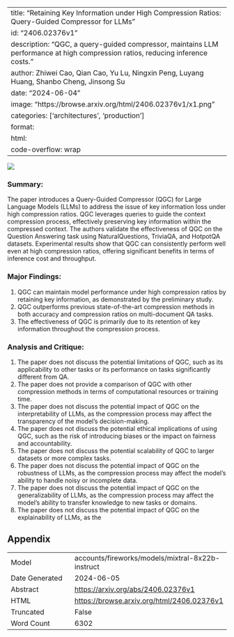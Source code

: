 
---
title: "Retaining Key Information under High Compression Ratios: Query-Guided Compressor for LLMs"
id: "2406.02376v1"
description: "QGC, a query-guided compressor, maintains LLM performance at high compression ratios, reducing inference costs."
author: Zhiwei Cao, Qian Cao, Yu Lu, Ningxin Peng, Luyang Huang, Shanbo Cheng, Jinsong Su
date: "2024-06-04"
image: "https://browse.arxiv.org/html/2406.02376v1/x1.png"
categories: ['architectures', 'production']
format:
  html:
    code-overflow: wrap
---

![](https://browse.arxiv.org/html/2406.02376v1/x1.png)

### Summary:

The paper introduces a Query-Guided Compressor (QGC) for Large Language Models (LLMs) to address the issue of key information loss under high compression ratios. QGC leverages queries to guide the context compression process, effectively preserving key information within the compressed context. The authors validate the effectiveness of QGC on the Question Answering task using NaturalQuestions, TriviaQA, and HotpotQA datasets. Experimental results show that QGC can consistently perform well even at high compression ratios, offering significant benefits in terms of inference cost and throughput.

### Major Findings:

1. QGC can maintain model performance under high compression ratios by retaining key information, as demonstrated by the preliminary study.
2. QGC outperforms previous state-of-the-art compression methods in both accuracy and compression ratios on multi-document QA tasks.
3. The effectiveness of QGC is primarily due to its retention of key information throughout the compression process.

### Analysis and Critique:

1. The paper does not discuss the potential limitations of QGC, such as its applicability to other tasks or its performance on tasks significantly different from QA.
2. The paper does not provide a comparison of QGC with other compression methods in terms of computational resources or training time.
3. The paper does not discuss the potential impact of QGC on the interpretability of LLMs, as the compression process may affect the transparency of the model's decision-making.
4. The paper does not discuss the potential ethical implications of using QGC, such as the risk of introducing biases or the impact on fairness and accountability.
5. The paper does not discuss the potential scalability of QGC to larger datasets or more complex tasks.
6. The paper does not discuss the potential impact of QGC on the robustness of LLMs, as the compression process may affect the model's ability to handle noisy or incomplete data.
7. The paper does not discuss the potential impact of QGC on the generalizability of LLMs, as the compression process may affect the model's ability to transfer knowledge to new tasks or domains.
8. The paper does not discuss the potential impact of QGC on the explainability of LLMs, as the

## Appendix

|          |          |
|----------|----------|
| Model     | accounts/fireworks/models/mixtral-8x22b-instruct       |
| Date Generated     | 2024-06-05       |
| Abstract | [https://arxiv.org/abs/2406.02376v1](https://arxiv.org/abs/2406.02376v1)        |
| HTML     | [https://browse.arxiv.org/html/2406.02376v1](https://browse.arxiv.org/html/2406.02376v1)       |
| Truncated       | False       |
| Word Count       | 6302       |